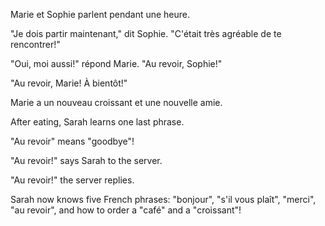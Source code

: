 Marie et Sophie parlent pendant une heure.

"Je dois partir maintenant," dit Sophie. "C'était très agréable de te rencontrer!"

"Oui, moi aussi!" répond Marie. "Au revoir, Sophie!"

"Au revoir, Marie! À bientôt!"

Marie a un nouveau croissant et une nouvelle amie.

After eating, Sarah learns one last phrase.

"Au revoir" means "goodbye"!

"Au revoir!" says Sarah to the server.

"Au revoir!" the server replies.

Sarah now knows five French phrases: "bonjour", "s'il vous plaît", "merci", "au revoir", and how to order a "café" and a "croissant"! 